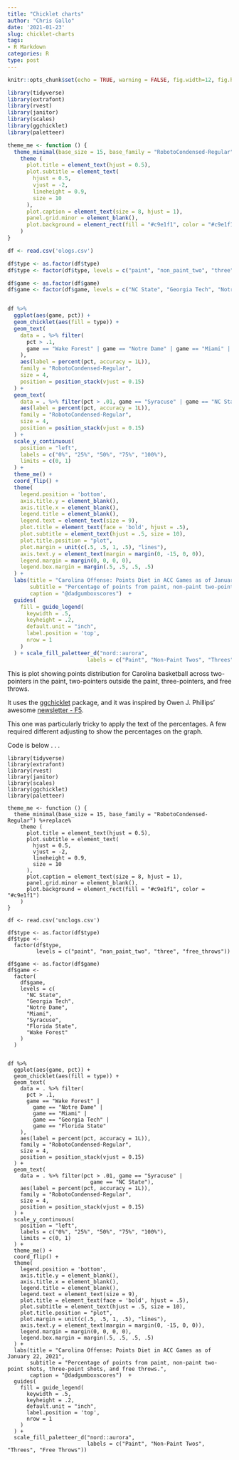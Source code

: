 ```yaml
---
title: "Chicklet charts"
author: "Chris Gallo"
date: '2021-01-23'
slug: chicklet-charts
tags:
- R Markdown
categories: R
type: post
---
```


```r
knitr::opts_chunk$set(echo = TRUE, warning = FALSE, fig.width=12, fig.height=8)
```

```r
library(tidyverse)
library(extrafont)
library(rvest)
library(janitor)
library(scales)
library(ggchicklet)
library(paletteer)

theme_me <- function () {
  theme_minimal(base_size = 15, base_family = "RobotoCondensed-Regular") %+replace%
    theme (
      plot.title = element_text(hjust = 0.5),
      plot.subtitle = element_text(
        hjust = 0.5,
        vjust = -2,
        lineheight = 0.9,
        size = 10
      ),
      plot.caption = element_text(size = 8, hjust = 1),
      panel.grid.minor = element_blank(),
      plot.background = element_rect(fill = "#c9e1f1", color = "#c9e1f1")
    )
}

df <- read.csv('ologs.csv')

df$type <- as.factor(df$type)
df$type <- factor(df$type, levels = c("paint", "non_paint_two", "three", "free_throws"))

df$game <- as.factor(df$game)
df$game <- factor(df$game, levels = c("NC State", "Georgia Tech", "Notre Dame", "Miami", "Syracuse", "Florida State", "Wake Forest"))


df %>%
  ggplot(aes(game, pct)) +
  geom_chicklet(aes(fill = type)) +
  geom_text(
    data = . %>% filter(
      pct > .1,
      game == "Wake Forest" | game == "Notre Dame" | game == "Miami" | game == "Georgia Tech" | game == "Florida State"
    ),
    aes(label = percent(pct, accuracy = 1L)),
    family = "RobotoCondensed-Regular",
    size = 4,
    position = position_stack(vjust = 0.15)
  ) +
  geom_text(
    data = . %>% filter(pct > .01, game == "Syracuse" | game == "NC State"),
    aes(label = percent(pct, accuracy = 1L)),
    family = "RobotoCondensed-Regular",
    size = 4,
    position = position_stack(vjust = 0.15)
  ) +
  scale_y_continuous(
    position = "left",
    labels = c("0%", "25%", "50%", "75%", "100%"),
    limits = c(0, 1)
  ) +
  theme_me() +
  coord_flip() +
  theme(
    legend.position = 'bottom',
    axis.title.y = element_blank(),
    axis.title.x = element_blank(),
    legend.title = element_blank(),
    legend.text = element_text(size = 9),
    plot.title = element_text(face = 'bold', hjust = .5),
    plot.subtitle = element_text(hjust = .5, size = 10),
    plot.title.position = "plot",
    plot.margin = unit(c(.5, .5, 1, .5), "lines"),
    axis.text.y = element_text(margin = margin(0, -15, 0, 0)),
    legend.margin = margin(0, 0, 0, 0),
    legend.box.margin = margin(.5, .5, .5, .5)
  ) +
  labs(title = "Carolina Offense: Points Diet in ACC Games as of January 22, 2021",
       subtitle = "Percentage of points from paint, non-paint two-point shots, three-point shots, and free throws.",
       caption = "@dadgumboxscores")  +
  guides(
    fill = guide_legend(
      keywidth = .5,
      keyheight = .2,
      default.unit = "inch",
      label.position = 'top',
      nrow = 1
    )
  ) + scale_fill_paletteer_d("nord::aurora",
                         labels = c("Paint", "Non-Paint Twos", "Threes", "Free Throws"))

```
This is plot showing points distribution for Carolina basketball across two-pointers in the paint, two-pointers outside the paint, three-pointers, and free throws. 

It uses the [ggchicklet](https://github.com/hrbrmstr/ggchicklet) package, and it was inspired by Owen J. Phillips' awesome [newsletter - F5](https://thef5.substack.com/).

This one was particularly tricky to apply the text of the percentages. A few required different adjusting to show the percentages on the graph.  

Code is below . . .

```
library(tidyverse)
library(extrafont)
library(rvest)
library(janitor)
library(scales)
library(ggchicklet)
library(paletteer)

theme_me <- function () {
  theme_minimal(base_size = 15, base_family = "RobotoCondensed-Regular") %+replace%
    theme (
      plot.title = element_text(hjust = 0.5),
      plot.subtitle = element_text(
        hjust = 0.5,
        vjust = -2,
        lineheight = 0.9,
        size = 10
      ),
      plot.caption = element_text(size = 8, hjust = 1),
      panel.grid.minor = element_blank(),
      plot.background = element_rect(fill = "#c9e1f1", color = "#c9e1f1")
    )
}

df <- read.csv('unclogs.csv')

df$type <- as.factor(df$type)
df$type <-
  factor(df$type,
         levels = c("paint", "non_paint_two", "three", "free_throws"))

df$game <- as.factor(df$game)
df$game <-
  factor(
    df$game,
    levels = c(
      "NC State",
      "Georgia Tech",
      "Notre Dame",
      "Miami",
      "Syracuse",
      "Florida State",
      "Wake Forest"
    )
  )


df %>%
  ggplot(aes(game, pct)) +
  geom_chicklet(aes(fill = type)) +
  geom_text(
    data = . %>% filter(
      pct > .1,
      game == "Wake Forest" |
        game == "Notre Dame" |
        game == "Miami" |
        game == "Georgia Tech" |
        game == "Florida State"
    ),
    aes(label = percent(pct, accuracy = 1L)),
    family = "RobotoCondensed-Regular",
    size = 4,
    position = position_stack(vjust = 0.15)
  ) +
  geom_text(
    data = . %>% filter(pct > .01, game == "Syracuse" |
                          game == "NC State"),
    aes(label = percent(pct, accuracy = 1L)),
    family = "RobotoCondensed-Regular",
    size = 4,
    position = position_stack(vjust = 0.15)
  ) +
  scale_y_continuous(
    position = "left",
    labels = c("0%", "25%", "50%", "75%", "100%"),
    limits = c(0, 1)
  ) +
  theme_me() +
  coord_flip() +
  theme(
    legend.position = 'bottom',
    axis.title.y = element_blank(),
    axis.title.x = element_blank(),
    legend.title = element_blank(),
    legend.text = element_text(size = 9),
    plot.title = element_text(face = 'bold', hjust = .5),
    plot.subtitle = element_text(hjust = .5, size = 10),
    plot.title.position = "plot",
    plot.margin = unit(c(.5, .5, 1, .5), "lines"),
    axis.text.y = element_text(margin = margin(0, -15, 0, 0)),
    legend.margin = margin(0, 0, 0, 0),
    legend.box.margin = margin(.5, .5, .5, .5)
  ) +
  labs(title = "Carolina Offense: Points Diet in ACC Games as of January 22, 2021",
       subtitle = "Percentage of points from paint, non-paint two-point shots, three-point shots, and free throws.",
       caption = "@dadgumboxscores")  +
  guides(
    fill = guide_legend(
      keywidth = .5,
      keyheight = .2,
      default.unit = "inch",
      label.position = 'top',
      nrow = 1
    )
  ) +
  scale_fill_paletteer_d("nord::aurora",
                         labels = c("Paint", "Non-Paint Twos", "Threes", "Free Throws"))
```
